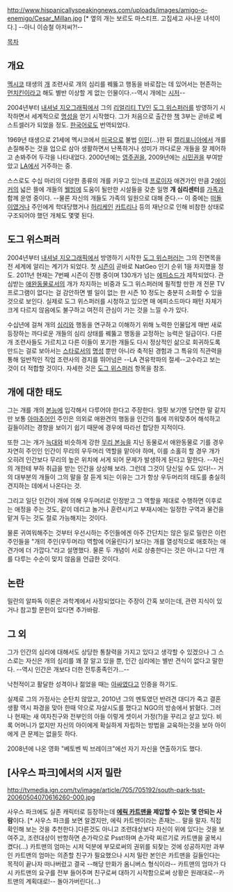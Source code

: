 http://www.hispanicallyspeakingnews.com/uploads/images/amigo-o-enemigo/Cesar_Millan.jpg [* 옆의 개는 보르도 마스티프. 고집세고 사나운 녀석이다.] --아니 이승철 아저씨?!--

[[목차]]
== 개요 ==
[[멕시코]] 태생의 [[개]] 조련사로 개의 심리를 꿰뚫고 행동을 바로잡는 데 있어서는 현존하는 [[먼치킨]]이라고 해도 별반 이상할 게 없는 인물이다.--역시 개에는 [[시저]]--
 
2004년부터 [[내셔널 지오그래픽]]에서 그의 [[리얼리티 TV]]인 [[도그 위스퍼러]]를 방영하기 시작하면서 세계적으로 [[명성]]을 얻기 시작했다. 그가 처음으로 출간한 [[책]] 3부는 곧바로 베스트셀러가 되었을 정도. [[한국어]]로도 번역되었다.

1969년 태생으로 21세에 멕시코에서 [[미국]]으로 불법 [[이민]](...)한 뒤 [[캘리포니아]]에서 개를 손질해주는 것을 업으로 삼아 생활하면서 난폭하거나 성미가 까다로운 개들을 잘 제어하고 손봐주어 두각을 나타내었다. 2000년에는 [[영주권]]을, 2009년에는 [[시민권]]을 부여받았고 [[LA]]에서 거주하는 중.

스스로도 수십 마리의 다양한 종류의 개를 키우고 있는데 [[프로]]이자 애견가인 만큼 2[[에이커]]의 넓은 뜰에 개들의 [[웰빙]]에 도움이 될만한 시설들을 갖춘 일명 '''개 심리센터'''를 [[가족]]과 함께 운영 중이다. --물론 자신의 개들도 가족의 일원으로 대해 준다.-- 이 중에는 [[떠돌이]]였거나 주인에게 학대당했거나 [[허리케인]] [[카트리나]] 등의 재난으로 인해 비참한 상태로 구조되어야 했던 개체도 몇몇 된다. 

== 도그 위스퍼러 ==

2004년부터 [[내셔널 지오그래픽]]에서 방영하기 시작한 [[도그 위스퍼러]]는 그의 진면목을 전 세계에 알리는 계기가 되었다. 첫 [[시즌]]이 곧바로 NatGeo 인기 순위 1을 차지했을 정도. 2011년 현재는 7번째 시즌이 진행 중이며 130개가 넘는 [[에피소드]]가 제작되었다. 관심받는 [[애완동물]]로서의 개가 차지하는 비중과 도그 위스퍼러에 필적할 만한 개 전문 TV 프로그램이 없다는 걸 감안하면 별 일이 없는 한 시즌 10 정도는 충분히 소화할 수 있을 것으로 보인다. 실제로 도그 위스퍼러를 시청하고 있으면 매 에피소드마다 패턴 자체가 크게 다르지 않음에도 불구하고 여전히 관심이 가는 것을 느낄 수가 있다.

수십년에 걸쳐 개의 [[심리]]와 행동을 연구하고 이해하기 위해 노력한 인물답게 매번 새로 등장하는 까다로운 개들의 심리 상태를 꿰뚫고 행동을 교정하는 능력은 일급이다. 다른 개 조련사들도 가르치고 다른 이들이 포기한 개들도 다시 정상적인 삶으로 회귀하도록 만드는 걸로 보아서는 [[스타]]로서의 [[명성]] 뿐만 아니라 축적된 경험과 그 특유의 직관력을 통해 일반적인 직업 조련사의 경지를 뛰어넘은 --LA 견유학파의 절세--고수라고 보는 것이 더 적합할 것이다. 자세한 것은 [[도그 위스퍼러]] 항목을 참조.

== 개에 대한 태도 ==

그는 개를 개의 [[본능]]에 입각해서 다루어야 한다고 주장한다. 얼핏 보기엔 당연한 말 같지만 보통 [[아마추어]]인 주인은 의외로 애완견의 행동을 인간의 틀에 끼워맞추어 해석하고 길들이려는 경향을 보이기 쉽기 때문에 경우에 따라선 합당한 지적이다.

또한 그는 개가 [[늑대]]와 비슷하게 강한 [[무리 본능]]을 지닌 동물로서 애완동물로 기를 경우 자연히 주인인 인간이 무리의 우두머리 역할을 맡아야 하며, 이를 소홀히 할 경우 개가 오히려 인간보다 무리의 높은 위치에 서게 되어 문제가 발생하게 된다고 말한다. --자신의 개한테 부하 취급을 받는 인간을 상상해 보라. 그런데 그것이 당신일 수도 있다!-- 거의 대부분의 개들이 그의 말을 잘 듣게 되는 이유는 그가 항상 우두머리의 태도를 충실히 견지하는 데에서 나온다는 것.

그리고 일단 인간이 개에 의해 우두머리로 인정받고 그 역할을 제대로 수행하면 이후로는 애정을 주는 것도, 같이 데리고 놀거나 훈련시키고 부재시에는 일정한 구역과 물건을 맡겨 두는 것도 절로 가능해지는 것이다. 

물론 귀여워해주는 것부터 우선시하는 주인들에겐 아주 간단치는 않은 일로 밀란은 이런 주인들을 "개의 주인(우두머리) 역할에 어울린다기 보다는 개를 열성적으로 애호하는 애견가에 더 가깝다."라고 설명했다. 물론 두 개념이 서로 상충한다는 것은 아니고 다만 개를 다루는 수순이 맞지 않음을 언급한 것이다.

== 논란 ==

밀란의 알파독 이론은 과학계에서 사장되었다는 주장이 간혹 보이는데, 관련 지식이 있거나 참고할 문헌이 있다면 추가바람.

== 그 외 ==

그가 인간의 심리에 대해서도 상당한 통찰력을 가지고 있다고 생각할 수 있겠으나 그 스스로는 자신은 개의 심리를 꽤 잘 알고 있을 뿐, 인간 심리에는 별반 견식이 없다고 말한다. --역시 인간은 개보다 더한 전투종족인가...--

낙천적이고 활달한 성격이나 젊었을 때는 [[아싸]]였다고 인증을 하기도.

실제로 그의 가정사는 순탄치 않았고, 2010년 그의 멘토였던 반려견 대디가 죽고 결혼생활 역시 파경을 맞아 한때 약으로 자살시도를 했다고 NGO의 방송에서 밝혔다. 그러나 현재는 새 여자친구와 전부인의 아들 이렇게 셋이서 가정(?)을 꾸리고 살고 있다. 비록 어머니가 없지만 자신의 아이에게 확실하게 자립하는 방법을 교육하는것을 보아 아이에게 큰 문제는 없을듯 하다.


2008년에 나온 영화 "베토벤 빅 브레이크"에선 자기 자신을 연출하기도 했다.

== [사우스 파크]에서의 시저 밀란 ==
http://tvmedia.ign.com/tv/image/article/705/705192/south-park-tsst-20060504070616260-000.jpg

사우스 파크에도 실존 캐릭터로 등장하는데 '''[[에릭 카트맨]]을 제압할 수 있는 몇 안되는 사람'''이다. [* 사우스 파크를 보면 알겠지만, 에릭 카트맨이라는 존재는... 말을 말자. 직접 확인해 보는 것을 추천한다.]다른것도 아니고 조련대상보다 자신이 위에 있다는 것을 보여주고, 조련대상이 반항하면 손가락으로 Psst!하며 손가락 찌르기로 카트맨을 굴복시켰다(...) 카트맨의 엄마는 시저 덕분에 부모로써의 권위를 되찾는 것에 성공하지만 과부인 카트맨의 엄마는 의존할 친구가 필요했으나 시저 밀란 본인은 카트맨을 길들인다는 목적이 끝나자 떠나버렸고 결국 --해당 만화가 옴니버스 형식이라-- 카트맨의 엄마가 다시 카트맨의 요구를 전부 들어주며 친구로써 대하기 시작함으로써 상황은 원래대로--카트맨의 계획대로!-- 돌아가버린다(...)
